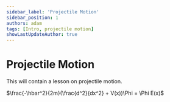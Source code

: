 ```yaml
---
sidebar_label: 'Projectile Motion'
sidebar_position: 1
authors: adam
tags: [Intro, projectile motion]
showLastUpdateAuthor: true
---
```


# Projectile Motion
<Author fm={frontMatter}></Author>

This will contain a lesson on projectile motion.

$\frac{-\hbar^2}{2m}(\frac{d^2}{dx^2} + V(x))\Phi = \Phi E(x)$
